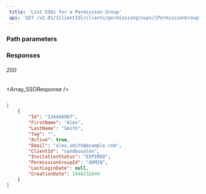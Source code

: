 ```yaml
---  
 title: 'List SSOs for a Permission Group'  
 api: 'GET /v2.01/{ClientId}/clients/permissiongroups/{PermissionGroupId}/sso'  
---  
```


  

### Path parameters  

<PermissionGroupId />  

### Responses  

###### 200   

<Array_SSOResponse />  

 <ResponseExample>  

```json 200  

[
    {
        "Id": "134446007",
        "FirstName": "Alex",
        "LastName": "Smith",
        "Tag": "",
        "Active": true,
        "Email": "alex.smith@example.com",
        "ClientId": "sandboxalex",
        "InvitationStatus": "EXPIRED",
        "PermissionGroupId": "ADMIN",
        "LastLoginDate": null,
        "CreationDate": 1646232844
    }
]  

 ```  

 </ResponseExample>